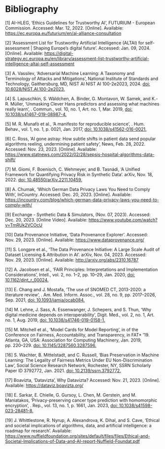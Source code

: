 # Bibliography

[1]	AI-HLEG, ‘Ethics Guidelines for Trustworthy AI’, FUTURIUM - European Commission. Accessed: Mar. 12, 2022. [Online]. Available: [https://ec.europa.eu/futurium/en/ai-alliance-consultation](https://ec.europa.eu/futurium/en/ai-alliance-consultation)

[2]	‘Assessment List for Trustworthy Artificial Intelligence (ALTAI) for self-assessment | Shaping Europe’s digital future’. Accessed: Jan. 09, 2024. [Online]. Available: [https://digital-strategy.ec.europa.eu/en/library/assessment-list-trustworthy-artificial-intelligence-altai-self-assessment](https://digital-strategy.ec.europa.eu/en/library/assessment-list-trustworthy-artificial-intelligence-altai-self-assessment)

[3]	A. Vassilev, ‘Adversarial Machine Learning: A Taxonomy and Terminology of Attacks and Mitigations’, National Institute of Standards and Technology, Gaithersburg, MD, NIST AI NIST AI 100-2e2023, 2024. [doi: 10.6028/NIST.AI.100-2e2023.](https://doi.org/10.6028/NIST.AI.100-2e2023)

[4]	S. Lapuschkin, S. Wäldchen, A. Binder, G. Montavon, W. Samek, and K.-R. Müller, ‘Unmasking Clever Hans predictors and assessing what machines really learn’, \Nat. Commun.\, vol. 10, no. 1, Art. no. 1, Mar. 2019, [doi: 10.1038/s41467-019-08987-4.](https://www.nature.com/articles/s41467-019-08987-4)

[5]	M. R. Munafò et al., ‘A manifesto for reproducible science’, \Nat. Hum. Behav.\, vol. 1, no. 1, p. 0021, Jan. 2017, [doi: 10.1038/s41562-016-0021.](https://www.nature.com/articles/s41562-016-0021)

[6]	C. Ross, ‘AI gone astray: How subtle shifts in patient data send popular algorithms reeling, undermining patient safety’, \STAT News\, Feb. 28, 2022. Accessed: Nov. 23, 2023. [Online]. Available: [https://www.statnews.com/2022/02/28/sepsis-hospital-algorithms-data-shift/](https://www.statnews.com/2022/02/28/sepsis-hospital-algorithms-data-shift/)

[7]	M. Giomi, F. Boenisch, C. Wehmeyer, and B. Tasnádi, ‘A Unified Framework for Quantifying Privacy Risk in Synthetic Data’. arXiv, Nov. 18, 2022. [doi: 10.48550/arXiv.2211.10459.](https://arxiv.org/abs/2211.10459)

[8]	A. Chumak, ‘Which German Data Privacy Laws You Need to Comply With’, InCountry. Accessed: Dec. 20, 2023. [Online]. Available: [https://incountry.com/blog/which-german-data-privacy-laws-you-need-to-comply-with/](https://incountry.com/blog/which-german-data-privacy-laws-you-need-to-comply-with/)

[9]	\Inspiration Exchange - Synthetic Data & Simulators\, (Nov. 07, 2023). Accessed: Dec. 20, 2023. [Online Video]. Available: [https://www.youtube.com/watch?v=TmRUk2VCOcU](https://www.youtube.com/watch?v=TmRUk2VCOcU)

[10]	Data Provenance Initiative, ‘Data Provenance Explorer’. Accessed: Nov. 29, 2023. [Online]. Available: [https://www.dataprovenance.org/](https://www.dataprovenance.org/)

[11]	S. Longpre et al., ‘The Data Provenance Initiative: A Large Scale Audit of Dataset Licensing & Attribution in AI’. arXiv, Nov. 04, 2023. Accessed: Nov. 29, 2023. [Online]. Available: [http://arxiv.org/abs/2310.16787](http://arxiv.org/abs/2310.16787)

[12]	A. Jacobsen et al., ‘FAIR Principles: Interpretations and Implementation Considerations’, \Data Intell.\, vol. 2, no. 1–2, pp. 10–29, Jan. 2020, [doi: 10.1162/dint_r_00024.](https://direct.mit.edu/dint/article/2/1-2/10/10017/FAIR-Principles-Interpretations-and-Implementation)

[13]	E. Chang and J. Mostafa, ‘The use of SNOMED CT, 2013-2020: a literature review’, \J. Am. Med. Inform. Assoc.\, vol. 28, no. 9, pp. 2017–2026, Sep. 2021, [doi: 10.1093/jamia/ocab084.](https://pubmed.ncbi.nlm.nih.gov/34151978/)

[14]	M. Lehne, J. Sass, A. Essenwanger, J. Schepers, and S. Thun, ‘Why digital medicine depends on interoperability’, \Npj Digit. Med.\, vol. 2, no. 1, Art. no. 1, Aug. 2019, [doi: 10.1038/s41746-019-0158-1.](https://www.nature.com/articles/s41746-019-0158-1)

[15]	M. Mitchell et al., ‘Model Cards for Model Reporting’, in \Proceedings of the Conference on Fairness, Accountability, and Transparency\, in FAT* ’19. Atlanta, GA, USA: Association for Computing Machinery, Jan. 2019, pp. 220–229. [doi: 10.1145/3287560.3287596.](https://dl.acm.org/doi/10.1145/3287560.3287596)

[16]	S. Wachter, B. Mittelstadt, and C. Russell, ‘Bias Preservation in Machine Learning: The Legality of Fairness Metrics Under EU Non-Discrimination Law’, Social Science Research Network, Rochester, NY, SSRN Scholarly Paper ID 3792772, Jan. 2021. [doi: 10.2139/ssrn.3792772.](https://papers.ssrn.com/sol3/papers.cfm?abstract_id=3792772)

[17]	Boavizta, ‘Datavizta’, Why Datavizta? Accessed: Nov. 21, 2023. [Online]. Available: [https://dataviz.boavizta.org/](https://dataviz.boavizta.org/)

[18]	E. Sarkar, E. Chielle, G. Gursoy, L. Chen, M. Gerstein, and M. Maniatakos, ‘Privacy-preserving cancer type prediction with homomorphic encryption’, \Sci. Rep.\, vol. 13, no. 1, p. 1661, Jan. 2023, [doi: 10.1038/s41598-023-28481-8.](https://www.nature.com/articles/s41598-023-28481-8)

[19]	J. Whittlestone, R. Nyrup, A. Alexandrova, K. Dihal, and S. Cave, ‘Ethical and societal implications of algorithms, data, and artificial intelligence: a roadmap for research’. Available: [https://www.nuffieldfoundation.org/sites/default/files/files/Ethical-and-Societal-Implications-of-Data-and-AI-report-Nuffield-Foundat.pdf](https://www.nuffieldfoundation.org/sites/default/files/files/Ethical-and-Societal-Implications-of-Data-and-AI-report-Nuffield-Foundat.pdf)
